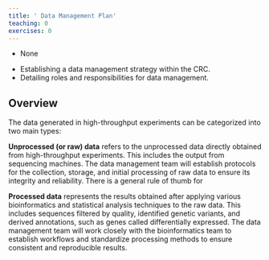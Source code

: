 ```yaml
---
title: ' Data Management Plan'
teaching: 0
exercises: 0
---
```


:::::::::::::::::::::::::::::::::::::: questions 

- None

::::::::::::::::::::::::::::::::::::::::::::::::


::: objectives
-   Establishing a data management strategy within the CRC.
-   Detailing roles and responsibilities for data management.
:::

## Overview


The data generated in high-throughput experiments can be categorized into two main types:

**Unprocessed (or raw) data** refers to the unprocessed data directly obtained from high-throughput experiments. This includes the output from sequencing machines. The data management team will establish protocols for the collection, storage, and initial processing of raw data to ensure its integrity and reliability. There is a general rule of thumb for 

**Processed data** represents the results obtained after applying various bioinformatics and statistical analysis techniques to the raw data. This includes sequences filtered by quality, identified genetic variants, and derived annotations, such as genes called differentially expressed. The data management team will work closely with the bioinformatics team to establish workflows and standardize processing methods to ensure consistent and reproducible results.

